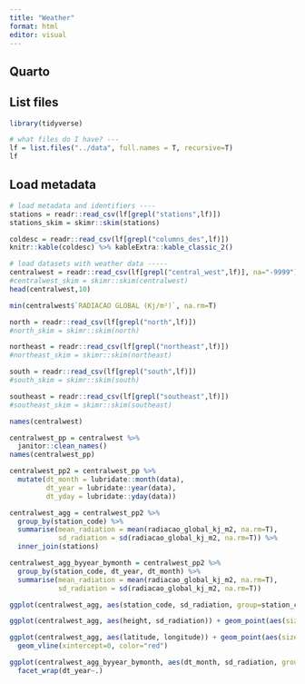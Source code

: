 ```yaml
---
title: "Weather"
format: html
editor: visual
---
```


## Quarto

## List files

```r

library(tidyverse)

# what files do I have? ---
lf = list.files("../data", full.names = T, recursive=T)
lf

```

## Load metadata

```r

# load metadata and identifiers ----
stations = readr::read_csv(lf[grepl("stations",lf)])
stations_skim = skimr::skim(stations)

coldesc = readr::read_csv(lf[grepl("columns_des",lf)])
knitr::kable(coldesc) %>% kableExtra::kable_classic_2()
```

```r
# load datasets with weather data -----
centralwest = readr::read_csv(lf[grepl("central_west",lf)], na="-9999")
#centralwest_skim = skimr::skim(centralwest)
head(centralwest,10)

```

```r

min(centralwest$`RADIACAO GLOBAL (Kj/m²)`, na.rm=T)
```


```r
north = readr::read_csv(lf[grepl("north",lf)])
#north_skim = skimr::skim(north)

northeast = readr::read_csv(lf[grepl("northeast",lf)])
#northeast_skim = skimr::skim(northeast)

south = readr::read_csv(lf[grepl("south",lf)])
#south_skim = skimr::skim(south)

southeast = readr::read_csv(lf[grepl("southeast",lf)])
#southeast_skim = skimr::skim(southeast)

```


```r
names(centralwest)
```

```r
centralwest_pp = centralwest %>%
  janitor::clean_names()
names(centralwest_pp)
```


```r
centralwest_pp2 = centralwest_pp %>%
  mutate(dt_month = lubridate::month(data),
         dt_year = lubridate::year(data),
         dt_yday = lubridate::yday(data))
```

```r
centralwest_agg = centralwest_pp2 %>%
  group_by(station_code) %>%
  summarise(mean_radiation = mean(radiacao_global_kj_m2, na.rm=T),
            sd_radiation = sd(radiacao_global_kj_m2, na.rm=T)) %>%
  inner_join(stations)

centralwest_agg_byyear_bymonth = centralwest_pp2 %>%
  group_by(station_code, dt_year, dt_month) %>%
  summarise(mean_radiation = mean(radiacao_global_kj_m2, na.rm=T),
            sd_radiation = sd(radiacao_global_kj_m2, na.rm=T))
```

```r
ggplot(centralwest_agg, aes(station_code, sd_radiation, group=station_code)) + geom_point()
```

```r
ggplot(centralwest_agg, aes(height, sd_radiation)) + geom_point(aes(size=sd_radiation))
```

```r
ggplot(centralwest_agg, aes(latitude, longitude)) + geom_point(aes(size=sd_radiation)) +
  geom_vline(xintercept=0, color="red")
```

```r
ggplot(centralwest_agg_byyear_bymonth, aes(dt_month, sd_radiation, group=station_code)) + geom_path() +
  facet_wrap(dt_year~.)
```
